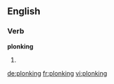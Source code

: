 ==English==

===Verb===
'''plonking'''

# {{present participle of|plonk}}

[[de:plonking]]
[[fr:plonking]]
[[vi:plonking]]